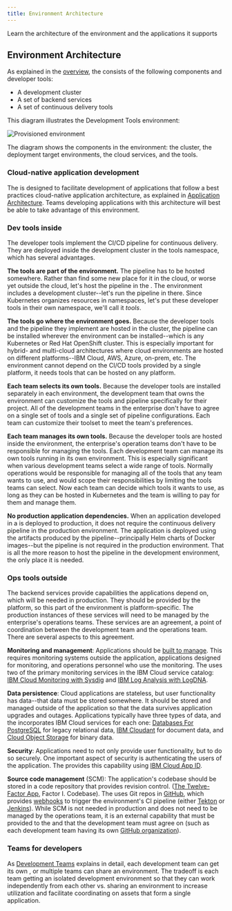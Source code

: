 ```yaml
---
title: Environment Architecture
---
```



<PageDescription>

Learn the architecture of the environment and the applications it supports

</PageDescription>

## Environment Architecture

As explained in the [overview](/overview), the <Globals name="env" /> consists of the following components and developer tools:
- A development cluster
- A set of backend services
- A set of continuous delivery tools

This diagram illustrates the Development Tools environment:

![Provisioned environment](../../images/catalyst-provisioned-environment.png)

The diagram shows the components in the environment: the cluster, the deployment target environments, the cloud services, and the tools.

### Cloud-native application development

The <Globals name="env" /> is designed to facilitate development of applications that follow a best practices cloud-native application architecture, as explained in [Application Architecture](/arch/application). Teams developing applications with this architecture will best be able to take advantage of this environment.

### Dev tools inside

The developer tools implement the CI/CD pipeline for continuous delivery. They are deployed inside the development cluster in the tools namespace, which has several advantages.

**The tools are part of the environment.** The pipeline has to be hosted somewhere. Rather than find some new place for it in the cloud, or worse yet outside the cloud, let's host the pipeline in the <Globals name="env" />. The environment includes a development cluster--let's run the pipeline in there. Since Kubernetes organizes resources in namespaces, let's put these developer tools in their own namespace, we'll call it *tools*.

**The tools go where the environment goes.** Because the developer tools and the pipeline they implement are hosted in the cluster, the pipeline can be installed wherever the environment can be installed--which is any Kubernetes or Red Hat OpenShift cluster. This is especially important for hybrid- and multi-cloud architectures where cloud environments are hosted on different platforms--IBM Cloud, AWS, Azure, on-prem, etc. The environment cannot depend on the CI/CD tools provided by a single platform, it needs tools that can be hosted on any platform.

**Each team selects its own tools.** Because the developer tools are installed separately in each environment, the development team that owns the environment can customize the tools and pipeline specifically for their project. All of the development teams in the enterprise don't have to agree on a single set of tools and a single set of pipeline configurations. Each team can customize their toolset to meet the team's preferences.

**Each team manages its own tools.** Because the developer tools are hosted inside the environment, the enterprise's operation teams don't have to be responsible for managing the tools. Each development team can manage its own tools running in its own environment. This is especially significant when various development teams select a wide range of tools. Normally operations would be responsible for managing all of the tools that any team wants to use, and would scope their responsibilities by limiting the tools teams can select. Now each team can decide which tools it wants to use, as long as they can be hosted in Kubernetes and the team is willing to pay for them and manage them.

**No production application dependencies.** When an application developed in a <Globals name="env" /> is deployed to production, it does not require the continuous delivery pipeline in the production environment. The application is deployed using the artifacts produced by the pipeline--principally Helm charts of Docker images--but the pipeline is not required in the production environment. That is all the more reason to host the pipeline in the development environment, the only place it is needed.

### Ops tools outside

The backend services provide capabilities the applications depend on, which will be needed in production. They should be provided by the platform, so this part of the environment is platform-specific. The production instances of these services will need to be managed by the enterprise's operations teams. These services are an agreement, a point of coordination between the development team and the operations team. There are several aspects to this agreement.

**Monitoring and management**: Applications should be [built to manage](/arch/manageable). This requires monitoring systems outside the application, applications designed for monitoring, and operations personnel who use the monitoring. The <Globals name="env" /> uses two of the primary monitoring services in the IBM Cloud service catalog: [IBM Cloud Monitoring with Sysdig](https://cloud.ibm.com/docs/services/Monitoring-with-Sysdig) and [IBM Log Analysis with LogDNA](https://cloud.ibm.com/docs/services/Log-Analysis-with-LogDNA).

**Data persistence**: Cloud applications are stateless, but user functionality has data--that data must be stored somewhere. It should be stored and managed outside of the application so that the data survives application upgrades and outages. Applications typically have three types of data, and the <Globals name="env" /> incorporates IBM Cloud services for each one: [Databases For PostgreSQL](https://cloud.ibm.com/docs/services/databases-for-postgresql) for legacy relational data, [IBM Cloudant](https://cloud.ibm.com/docs/services/Cloudant) for document data, and [Cloud Object Storage](https://cloud.ibm.com/docs/services/cloud-object-storage) for binary data.

**Security**: Applications need to not only provide user functionality, but to do so securely. One important aspect of security is authenticating the users of the application. The <Globals name="env" /> provides this capability using [IBM Cloud App ID](https://cloud.ibm.com/docs/services/appid).

**Source code management** (SCM): The application's codebase should be stored in a code repository that provides revision control. ([The Twelve-Factor App](https://12factor.net/), Factor I. Codebase). The <Globals name="env" /> uses Git repos in [GitHub](https://github.com/), which provides [webhooks](https://developer.github.com/webhooks/) to trigger the environment's CI pipeline (either [Tekton](/tools/continuous-integration-tekton) or [Jenkins](/tools/continuous-integration)). While SCM is not needed in production and does not need to be managed by the operations team, it is an external capability that must be provided to the <Globals name="env" /> and that the development team must agree on (such as each development team having its own [GitHub organization](https://help.github.com/en/github/setting-up-and-managing-organizations-and-teams/about-organizations)).

### Teams for developers

As [Development Teams](/arch/teams) explains in detail, each development team can get its own <Globals name="env" />, or multiple teams can share an environment. The tradeoff is each team getting an isolated development environment so that they can work independently from each other vs. sharing an environment to increase utilization and facilitate coordinating on assets that form a single application.

